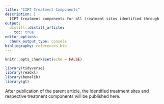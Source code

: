 ```yaml
---
title: "IIPT Treatment Components"
description: |
  IIPT treatment components for all treatment sites identified through our systematic review.
output: 
  distill::distill_article:
    toc: true
editor_options: 
  chunk_output_type: console
bibliography: references.bib
---
```


```r
knitr::opts_chunk$set(echo = FALSE)

library(tidyverse)
library(readxl)
library(benelib)
library(gt)
```

After publication of the parent article, the identified treatment sites and respective treatment components will be published here.

<!-- Below are the treatment components for all 13 treatment sites we were able to identify. For information where these treatment sites are located and which articles were referenced for a respective site, see [below](#considered-articles). -->

<!-- # Components per Site -->

<!-- ```{r, layout="l-body-outset"} -->
<!-- read_excel("Treatment components.xlsx") %>% -->
<!--   janitor::clean_names() %>%  -->
<!--   fill(category) %>%  -->
<!--   mutate( -->
<!--     across(au1:de13, ~ ifelse(. == 0, "", "\U2713")) -->
<!--   ) %>%  -->
<!--   rename_with(~ snakecase::to_title_case(., abbreviations = c("DE", "CA", "UK", "AU", "US"))) %>% -->
<!--   group_by(Category) %>%  -->
<!--   gt() %>%  -->
<!--   theme_gt_apa() %>%  -->
<!--   cols_label( -->
<!--     "AU 1" = html("AU<br>1"), -->
<!--     "UK 2" = html("UK<br>2"), -->
<!--     "DE 3" = html("DE<br>3"), -->
<!--     "US 4" = html("US<br>4"), -->
<!--     "US 5" = html("US<br>5"), -->
<!--     "UK 6" = html("UK<br>6"), -->
<!--     "US 7" = html("US<br>7"), -->
<!--     "US 8" = html("US<br>8"), -->
<!--     "US 9" = html("US<br>9"), -->
<!--     "US 10" = html("US<br>10"), -->
<!--     "US 11" = html("US<br>11"), -->
<!--     "CA 12" = html("CA<br>12"), -->
<!--     "DE 13" = html("DE<br>13"), -->
<!--   ) %>%  -->
<!--   tab_style( -->
<!--     style = cell_text(indent = "20px"), -->
<!--     locations = cells_body(columns = 2) -->
<!--   ) %>%  -->
<!--   tab_style( -->
<!--     style = cell_text(indent = "0px", weight = "bold"), -->
<!--     locations = cells_row_groups() -->
<!--   ) %>%  -->
<!--   tab_style( -->
<!--     style = cell_text(align = "center"), -->
<!--     locations = cells_column_labels() -->
<!--   ) -->
<!-- ``` -->

<!-- # Considered Articles {#considered-articles} -->

<!-- ### AU (1) -->

<!-- Melbourne, Australia -->

<!-- @Chalkiadis.2001 -->

<!-- ### UK (2) -->

<!-- Bath, UK -->

<!-- @Eccleston.2003 -->

<!-- ### DE (3) -->

<!-- Datteln, Germany -->

<!-- @Dobe.2006, @Dobe.2011, @Dogan.2021, @Flack.2018, @Hechler.2010, @Hechler.2010b, @Hechler.2009, @Hechler.2014, @Hechler.2014b, @Hirschfeld.2013, @LopezLumbi.2021, @Ruhe.2017, @Stahlschmidt.2017, @Stahlschmidt.2018, @Zernikow.2018 -->

<!-- ### US (4) -->

<!-- Baltimore, USA -->

<!-- @Maynard.2010, @Robinson.2019 -->

<!-- ### US (5) -->

<!-- Boston, USA -->

<!-- @Erpelding.2016, @Logan.2012, @Logan.2015, @Mirek.2019, @Nelson.2019, @Randall.2021, @Randall.2018, @Shulman.2020, @Shulman.2020b, @Sieberg.2017, @Simons.2012, @Simons.2018 -->

<!-- ### UK (6) -->

<!-- Bath, UK -->

<!-- @GauntlettGilbert.2013, @Kemani.2018 -->

<!-- ### US (7) -->

<!-- Kansas City, USA -->

<!-- @Pielech.2018, @Scheufler.2021, @Weiss.2013 -->

<!-- ### US (8) -->

<!-- Cleveland, USA -->

<!-- @Banez.2014, @Benore.2015, @Buchannan.2018, @Evans.2016, @Kempert.2020, @Kempert.2017 -->

<!-- ### US (9) -->

<!-- Philadelphia, USA -->

<!-- @Sherry.2015 -->

<!-- ### US (10) -->

<!-- Cincinnati, USA -->

<!-- @Boggero.2021, @Krietsch.2021, @Williams.2020 -->

<!-- ### US (11) -->

<!-- Rochester, USA -->

<!-- @Bruce.2017, @Fahrenkamp.2020, @JunghansRutelonis.2018 -->

<!-- ### CA (12) -->

<!-- Calgary, Canada -->

<!-- @Hurtubise.2020b -->

<!-- ### DE (13) -->

<!-- Garmisch-Partenkirchen, Germany -->

<!-- @Hoefel.2016 -->
